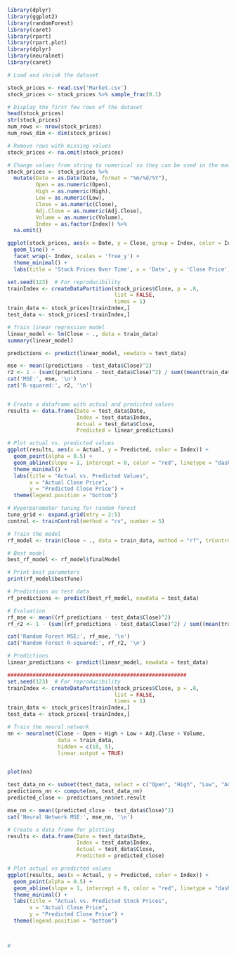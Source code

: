 ```r

library(dplyr)
library(ggplot2)
library(randomForest)
library(caret)
library(rpart)
library(rpart.plot)
library(dplyr)
library(neuralnet)
library(caret)

# Load and shrink the dataset

stock_prices <- read.csv('Market.csv')
stock_prices <- stock_prices %>% sample_frac(0.1)

# Display the first few rows of the dataset
head(stock_prices)
str(stock_prices)
num_rows <- nrow(stock_prices)
num_rows_dim <- dim(stock_prices)

# Remove rows with missing values
stock_prices <- na.omit(stock_prices)

# Change values from string to numerical so they can be used in the model
stock_prices <- stock_prices %>%
  mutate(Date = as.Date(Date, format = "%m/%d/%Y"),
         Open = as.numeric(Open),
         High = as.numeric(High),
         Low = as.numeric(Low),
         Close = as.numeric(Close),
         Adj.Close = as.numeric(Adj.Close),
         Volume = as.numeric(Volume),
         Index = as.factor(Index)) %>%
  na.omit()

ggplot(stock_prices, aes(x = Date, y = Close, group = Index, color = Index)) +
  geom_line() +
  facet_wrap(~ Index, scales = 'free_y') +
  theme_minimal() +
  labs(title = 'Stock Prices Over Time', x = 'Date', y = 'Close Price')

set.seed(123)  # For reproducibility
trainIndex <- createDataPartition(stock_prices$Close, p = .8, 
                                  list = FALSE, 
                                  times = 1)
train_data <- stock_prices[trainIndex,]
test_data <- stock_prices[-trainIndex,]

# Train linear regression model
linear_model <- lm(Close ~ ., data = train_data)
summary(linear_model)

predictions <- predict(linear_model, newdata = test_data)

mse <- mean((predictions - test_data$Close)^2)
r2 <- 1 - (sum((predictions - test_data$Close)^2) / sum((mean(train_data$Close) - test_data$Close)^2))
cat('MSE:', mse, '\n')
cat('R-squared:', r2, '\n')


# Create a dataframe with actual and predicted values
results <- data.frame(Date = test_data$Date, 
                      Index = test_data$Index, 
                      Actual = test_data$Close, 
                      Predicted = linear_predictions)

# Plot actual vs. predicted values
ggplot(results, aes(x = Actual, y = Predicted, color = Index)) +
  geom_point(alpha = 0.5) +
  geom_abline(slope = 1, intercept = 0, color = "red", linetype = "dashed") +
  theme_minimal() +
  labs(title = "Actual vs. Predicted Values",
       x = "Actual Close Price",
       y = "Predicted Close Price") +
  theme(legend.position = "bottom")

# Hyperparameter tuning for random forest
tune_grid <- expand.grid(mtry = 2:5)
control <- trainControl(method = "cv", number = 5)

# Train the model
rf_model <- train(Close ~ ., data = train_data, method = "rf", trControl = control, tuneGrid = tune_grid)

# Best model
best_rf_model <- rf_model$finalModel

# Print best parameters
print(rf_model$bestTune)

# Predictions on test data
rf_predictions <- predict(best_rf_model, newdata = test_data)

# Evaluation
rf_mse <- mean((rf_predictions - test_data$Close)^2)
rf_r2 <- 1 - (sum((rf_predictions - test_data$Close)^2) / sum((mean(train_data$Close) - test_data$Close)^2))

cat('Random Forest MSE:', rf_mse, '\n')
cat('Random Forest R-squared:', rf_r2, '\n')

# Predictions
linear_predictions <- predict(linear_model, newdata = test_data)

#########################################################
set.seed(123)  # For reproducibility
trainIndex <- createDataPartition(stock_prices$Close, p = .8, 
                                  list = FALSE, 
                                  times = 1)
train_data <- stock_prices[trainIndex,]
test_data <- stock_prices[-trainIndex,]

# Train the neural network
nn <- neuralnet(Close ~ Open + High + Low + Adj.Close + Volume,
                data = train_data,
                hidden = c(10, 5), 
                linear.output = TRUE)


plot(nn)

test_data_nn <- subset(test_data, select = c("Open", "High", "Low", "Adj.Close", "Volume"))
predictions_nn <- compute(nn, test_data_nn)
predicted_close <- predictions_nn$net.result

mse_nn <- mean((predicted_close - test_data$Close)^2)
cat('Neural Network MSE:', mse_nn, '\n')

# Create a data frame for plotting
results <- data.frame(Date = test_data$Date, 
                      Index = test_data$Index, 
                      Actual = test_data$Close, 
                      Predicted = predicted_close)

# Plot actual vs predicted values
ggplot(results, aes(x = Actual, y = Predicted, color = Index)) +
  geom_point(alpha = 0.5) +
  geom_abline(slope = 1, intercept = 0, color = "red", linetype = "dashed") +
  theme_minimal() +
  labs(title = "Actual vs. Predicted Stock Prices",
       x = "Actual Close Price",
       y = "Predicted Close Price") +
  theme(legend.position = "bottom")



#
```
